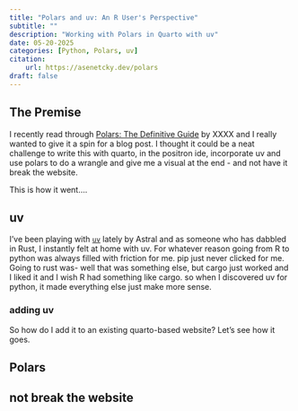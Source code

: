 ```yaml
---
title: "Polars and uv: An R User's Perspective"
subtitle: ""
description: "Working with Polars in Quarto with uv"
date: 05-20-2025
categories: [Python, Polars, uv] 
citation: 
    url: https://asenetcky.dev/polars
draft: false 
---
```


## The Premise
<!-- TODO: -->

I recently read through [Polars: The Definitive Guide]() by XXXX
and I really wanted to give it a spin for a blog post. I thought
it could be a neat challenge to write this with quarto, in the positron
ide, incorporate uv and use polars to do a wrangle and give me
a visual at the end - and not have it break the website.

This is how it went....

## uv

I've been playing with [`uv`]() lately by Astral and as someone who
has dabbled in Rust, I instantly felt at home with uv.  For whatever
reason going from R to python was always filled with friction for
me. pip just never clicked for me. Going to rust was- well that was
something else, but cargo just worked and I liked it and I wish
R had something like cargo. so when I discovered uv for python,
it made everything else just make more sense.

### adding uv

So how do I add it to an existing quarto-based website? Let's see how it goes.

## Polars

## not break the website

